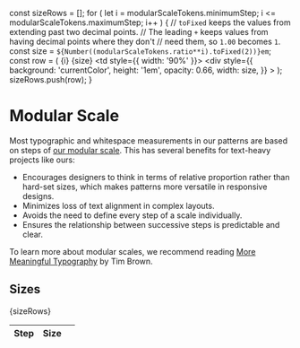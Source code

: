 const sizeRows = [];
for (
  let i = modularScaleTokens.minimumStep;
  i <= modularScaleTokens.maximumStep;
  i++
) {
  // `toFixed` keeps the values from extending past two decimal points.
  // The leading `+` keeps values from having decimal points where they don't
  // need them, so `1.00` becomes `1`.
  const size = `${Number((modularScaleTokens.ratio**i).toFixed(2))}em`;
  const row = (
    <tr>
      <td>{i}</td>
      <td>{size}</td>
      <td style={{ width: '90%' }}>
        <div
          style={{
            background: 'currentColor',
            height: '1em',
            opacity: 0.66,
            width: size,
          }}
        ></div>
      </td>
    </tr>
  );
  sizeRows.push(row);
}

<Meta title="Design/Modular Scale" />

# Modular Scale

Most typographic and whitespace measurements in our patterns are based on steps of [our modular scale](/?path=/docs/design-tokens-modular-scale--page). This has several benefits for text-heavy projects like ours:

- Encourages designers to think in terms of relative proportion rather than hard-set sizes, which makes patterns more versatile in responsive designs.
- Minimizes loss of text alignment in complex layouts.
- Avoids the need to define every step of a scale individually.
- Ensures the relationship between successive steps is predictable and clear.

To learn more about modular scales, we recommend reading [More Meaningful Typography](https://alistapart.com/article/more-meaningful-typography/) by Tim Brown.

## Sizes

<table>
  <thead>
    <tr>
      <th>Step</th>
      <th>Size</th>
      <th></th>
    </tr>
  </thead>
  <tbody>{sizeRows}</tbody>
</table>
